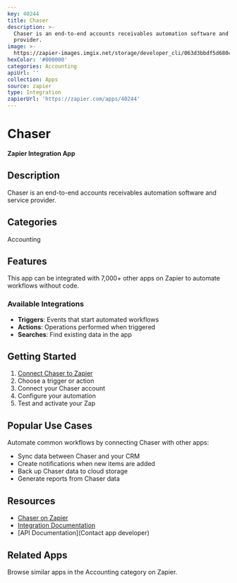 ```yaml
---
key: 40244
title: Chaser
description: >-
  Chaser is an end-to-end accounts receivables automation software and service
  provider.
image: >-
  https://zapier-images.imgix.net/storage/developer_cli/063d3bbdf5d680c638667a9f67ff46d7.png?auto=format%2Ccompress&ixlib=python-3.0.0&q=50
hexColor: '#000000'
categories: Accounting
apiUrl: ''
collection: Apps
source: zapier
type: Integration
zapierUrl: 'https://zapier.com/apps/40244'
---
```

# Chaser

**Zapier Integration App**

## Description

Chaser is an end-to-end accounts receivables automation software and service provider.

## Categories

Accounting

## Features

This app can be integrated with 7,000+ other apps on Zapier to automate workflows without code.

### Available Integrations

- **Triggers**: Events that start automated workflows
- **Actions**: Operations performed when triggered
- **Searches**: Find existing data in the app

## Getting Started

1. [Connect Chaser to Zapier](https://zapier.com/apps/40244)
2. Choose a trigger or action
3. Connect your Chaser account
4. Configure your automation
5. Test and activate your Zap

## Popular Use Cases

Automate common workflows by connecting Chaser with other apps:

- Sync data between Chaser and your CRM
- Create notifications when new items are added
- Back up Chaser data to cloud storage
- Generate reports from Chaser data

## Resources

- [Chaser on Zapier](https://zapier.com/apps/40244)
- [Integration Documentation](https://zapier.com/apps/40244/integrations)
- [API Documentation](Contact app developer)

## Related Apps

Browse similar apps in the Accounting category on Zapier.
